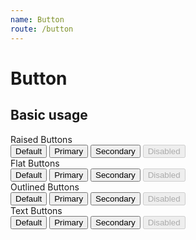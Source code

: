 ```yaml
---
name: Button
route: /button
---
```



# Button

<PropsTable of={Button} />

## Basic usage

<Playground>
  Raised Buttons<br/>
  <Button variant="raised" color="default">Default</Button>
  <Button variant="raised" color="primary">Primary</Button>
  <Button variant="raised" color="secondary">Secondary</Button>
  <Button variant="raised" color="secondary" disabled>Disabled</Button>
<br/>
Flat Buttons<br/>
  <Button variant="flat" color="default">Default</Button>
  <Button variant="flat" color="primary">Primary</Button>
  <Button variant="flat" color="secondary">Secondary</Button>
  <Button variant="flat" color="secondary" disabled>Disabled</Button>
<br/>
Outlined Buttons<br/>
  <Button variant="outlined" color="default">Default</Button>
  <Button variant="outlined" color="primary">Primary</Button>
  <Button variant="outlined" color="secondary">Secondary</Button>
  <Button variant="outlined" color="secondary" disabled>Disabled</Button>
<br/>
Text Buttons<br/>
  <Button variant="text" color="default">Default</Button>
  <Button variant="text" color="primary">Primary</Button>
  <Button variant="text" color="secondary">Secondary</Button>
  <Button variant="text" color="secondary" disabled>Disabled</Button>
</Playground>